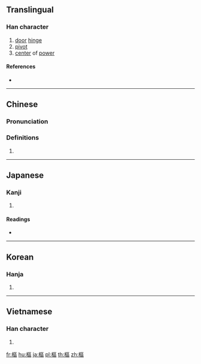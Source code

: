 {{also|枢}}
==Translingual==

===Han character===
{{Han char|rn=75|rad=木|as=11|sn=15|four=41916|canj=DSRR|ids=⿰木區}}

# [[door]] [[hinge]]
# [[pivot]]
# [[center]] of [[power]]

====References====
* {{Han ref|kx=0550.200|dkj=15450|dj=0938.120|hdz=21276.040|uh=6A1E|ud=27166|bh=BCCF|bd=48335}}

----

==Chinese==
{{zh-forms|s=枢}}

===Pronunciation===
{{zh-pron
|m=shū
|c=syu1
|h=pfs=
|md=
|mn=chhu
|w=
|mc=y
|oc=y
|cat=
}}

===Definitions===
{{zh-hanzi}}

# {{rfdef|lang=zh}}

----

==Japanese==

===Kanji===
{{ja-kanji|grade=|rs=木11}}

# {{defn|lang=ja|sort=木11}}

====Readings====
* {{ja-readings|on=[[すう]] (sū), [[しゅ]] (shu)|kun=[[とぼそ]] (toboso), [[からくり]] (karakuri)}}

----

==Korean==

===Hanja===
{{ko-hanja|hangeul=[[추]], [[우]]|eumhun=|rv=chu, u|mr=ch'u, u|y=chwu, wu}}

# {{defn|lang=ko|sort=木11}}

----

==Vietnamese==

===Han character===
{{vi-hantu|[[xu]], [[su]], [[sù]], [[xô]], [[xù]], [[xũ]], [[khu]], [[xó]], [[xụ]]|rs=木11}}

# {{defn|lang=vi|sort=木11}}

[[fr:樞]]
[[hu:樞]]
[[ja:樞]]
[[pl:樞]]
[[th:樞]]
[[zh:樞]]